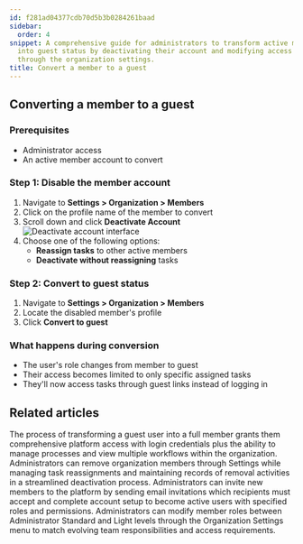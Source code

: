 ```yaml
---
id: f281ad04377cdb70d5b3b0284261baad
sidebar:
  order: 4
snippet: A comprehensive guide for administrators to transform active member accounts
  into guest status by deactivating their account and modifying access permissions
  through the organization settings.
title: Convert a member to a guest
---
```


## Converting a member to a guest

### Prerequisites
- Administrator access
- An active member account to convert

### Step 1: Disable the member account

1. Navigate to **Settings > Organization > Members**
2. Click on the profile name of the member to convert
3. Scroll down and click **Deactivate Account**
   ![Deactivate account interface](https://screenshots.tallyfy.com/tallyfy%2Fpro%2Fdesktop-light-remove-member1.png)
4. Choose one of the following options:
   - **Reassign tasks** to other active members
   - **Deactivate without reassigning** tasks

### Step 2: Convert to guest status

1. Navigate to **Settings > Organization > Members**
2. Locate the disabled member's profile
3. Click **Convert to guest**

### What happens during conversion
- The user's role changes from member to guest
- Their access becomes limited to only specific assigned tasks
- They'll now access tasks through guest links instead of logging in


## Related articles
<CardGrid>
<LinkTitleCard header="<b>Guests > Convert a guest into a member</b>" href="/products/pro/documenting/guests/convert_guest_into_member/" > The process of transforming a guest user into a full member grants them comprehensive platform access with login credentials plus the ability to manage processes and view multiple workflows within the organization. </LinkTitleCard>
<LinkTitleCard header="<b>Members > How to remove a member</b>" href="/products/pro/documenting/members/how-can-i-remove-a-member-from-my-tallyfy-organization/" > Administrators can remove organization members through Settings while managing task reassignments and maintaining records of removal activities in a streamlined deactivation process. </LinkTitleCard>
<LinkTitleCard header="<b>Members > Invite and activate members</b>" href="/products/pro/documenting/members/how-to-invite-and-activate-members-on-tallyfy/" > Administrators can invite new members to the platform by sending email invitations which recipients must accept and complete account setup to become active users with specified roles and permissions. </LinkTitleCard>
<LinkTitleCard header="<b>Members > Change the role of a member</b>" href="/products/pro/documenting/members/how-can-i-change-a-members-role-in-tallyfy/" > Administrators can modify member roles between Administrator Standard and Light levels through the Organization Settings menu to match evolving team responsibilities and access requirements. </LinkTitleCard>
</CardGrid>